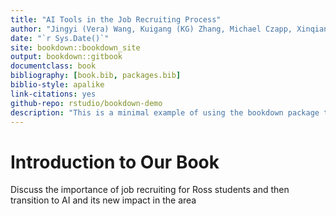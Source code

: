 ```yaml
--- 
title: "AI Tools in the Job Recruiting Process"
author: "Jingyi (Vera) Wang, Kuigang (KG) Zhang, Michael Czapp, Xinqian (Demi) Dai, Yousuf Altameemi"
date: "`r Sys.Date()`"
site: bookdown::bookdown_site
output: bookdown::gitbook
documentclass: book
bibliography: [book.bib, packages.bib]
biblio-style: apalike
link-citations: yes
github-repo: rstudio/bookdown-demo
description: "This is a minimal example of using the bookdown package to write a book. The output format for this example is bookdown::gitbook."
---
```


# Introduction to Our Book

Discuss the importance of job recruiting for Ross students and then transition to AI and its new impact in the area
